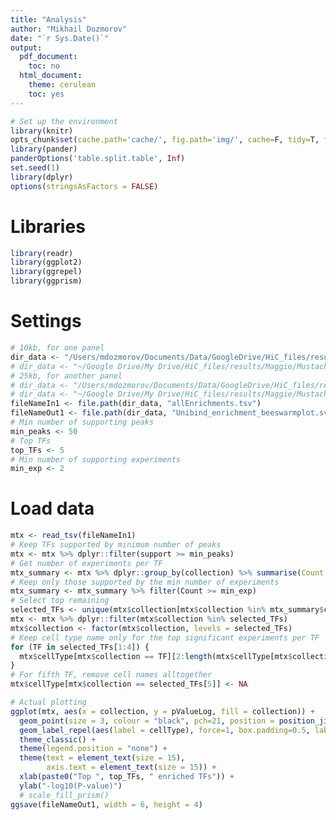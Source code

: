 ```yaml
---
title: "Analysis"
author: "Mikhail Dozmorov"
date: "`r Sys.Date()`"
output:
  pdf_document:
    toc: no
  html_document:
    theme: cerulean
    toc: yes
---
```


```r
# Set up the environment
library(knitr)
opts_chunk$set(cache.path='cache/', fig.path='img/', cache=F, tidy=T, fig.keep='high', echo=F, dpi=100, warnings=F, message=F, comment=NA, warning=F, results='as.is', fig.width = 10, fig.height = 6) #out.width=700, 
library(pander)
panderOptions('table.split.table', Inf)
set.seed(1)
library(dplyr)
options(stringsAsFactors = FALSE)
```

# Libraries

```r
library(readr)
library(ggplot2)
library(ggrepel)
library(ggprism)
```

# Settings

```r
# 10kb, for one panel
dir_data <- "/Users/mdozmorov/Documents/Data/GoogleDrive/HiC_files/results/Maggie/Mustache_results_v2/preprocessing_any/Motif_Enrichment/UniBind_results/Differential_No_Background/CR_vs_PR/Diff_10kb_CR_vs_PR"
# dir_data <- "~/Google Drive/My Drive/HiC_files/results/Maggie/Mustache_results_v2/preprocessing_any/Motif_Enrichment/UniBind_results/Differential_No_Background/CR_vs_PR/Diff_10kb_CR_vs_PR"
# 25kb, for another panel
# dir_data <- "/Users/mdozmorov/Documents/Data/GoogleDrive/HiC_files/results/Maggie/Mustache_results_v2/preprocessing_any/Motif_Enrichment/UniBind_results/Differential_No_Background/CR_vs_PR/Diff_25kb_CR_vs_PR"
# dir_data <- "~/Google Drive/My Drive/HiC_files/results/Maggie/Mustache_results_v2/preprocessing_any/Motif_Enrichment/UniBind_results/Differential_No_Background/CR_vs_PR/Diff_25kb_CR_vs_PR"
fileNameIn1 <- file.path(dir_data, "allEnrichments.tsv")
fileNameOut1 <- file.path(dir_data, "Unibind_enrichment_beeswarmplot.svg")
# Min number of supporting peaks
min_peaks <- 50
# Top TFs
top_TFs <- 5
# Min number of supporting experiments
min_exp <- 2
```

# Load data

```r
mtx <- read_tsv(fileNameIn1)
# Keep TFs supported by minimum number of peaks
mtx <- mtx %>% dplyr::filter(support >= min_peaks)
# Get number of experiments per TF
mtx_summary <- mtx %>% dplyr::group_by(collection) %>% summarise(Count = n())
# Keep only those supported by the min number of experiments
mtx_summary <- mtx_summary %>% filter(Count >= min_exp)
# Select top remaining
selected_TFs <- unique(mtx$collection[mtx$collection %in% mtx_summary$collection])[1:top_TFs]
mtx <- mtx %>% dplyr::filter(mtx$collection %in% selected_TFs)
mtx$collection <- factor(mtx$collection, levels = selected_TFs)
# Keep cell type name only for the top significant experiments per TF
for (TF in selected_TFs[1:4]) {
  mtx$cellType[mtx$collection == TF][2:length(mtx$cellType[mtx$collection == TF])] <- NA
}
# For fifth TF, remove cell names alltogether
mtx$cellType[mtx$collection == selected_TFs[5]] <- NA
```

```r
# Actual plotting
ggplot(mtx, aes(x = collection, y = pValueLog, fill = collection)) +
  geom_point(size = 3, colour = "black", pch=21, position = position_jitter(width = 0.1)) +
  geom_label_repel(aes(label = cellType), force=1, box.padding=0.5, label.padding = 0.1, direction = c("x"), segment.color = 'grey50', max.overlaps = 3, nudge_x = 0.2, nudge_y = 0.2, seed = 3 ) +
  theme_classic() +
  theme(legend.position = "none") +
  theme(text = element_text(size = 15),
        axis.text = element_text(size = 15)) +
  xlab(paste0("Top ", top_TFs, " enriched TFs")) +
  ylab("-log10(P-value)")
  # scale_fill_prism()
ggsave(fileNameOut1, width = 6, height = 4)
```


